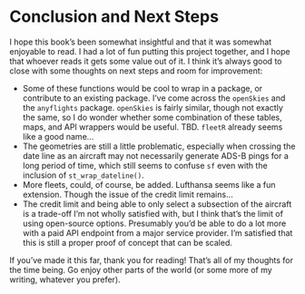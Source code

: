 # Conclusion and Next Steps
I hope this book's been somewhat insightful and that it was somewhat enjoyable to read. I had a lot of fun putting this project together, and I hope that whoever reads it gets some value out of it. I think it's always good to close with some thoughts on next steps and room for improvement:

- Some of these functions would be cool to wrap in a package, or contribute to an existing package. I've come across the ```openSkies``` and the ```anyflights``` package. ```openSkies``` is fairly similar, though not exactly the same, so I do wonder whether some combination of these tables, maps, and API wrappers would be useful. TBD. ```fleetR``` already seems like a good name...
- The geometries are still a little problematic, especially when crossing the date line as an aircraft may not necessarily generate ADS-B pings for a long period of time, which still seems to confuse ```sf``` even with the inclusion of ```st_wrap_dateline()```.
- More fleets, could, of course, be added. Lufthansa seems like a fun extension. Though the issue of the credit limit remains...
- The credit limit and being able to only select a subsection of the aircraft is a trade-off I'm not wholly satisfied with, but I think that's the limit of using open-source options. Presumably you'd be able to do a lot more with a paid API endpoint from a major service provider. I'm satisfied that this is still a proper proof of concept that can be scaled.

If you've made it this far, thank you for reading! That's all of my thoughts for the time being. Go enjoy other parts of the world (or some more of my writing, whatever you prefer).